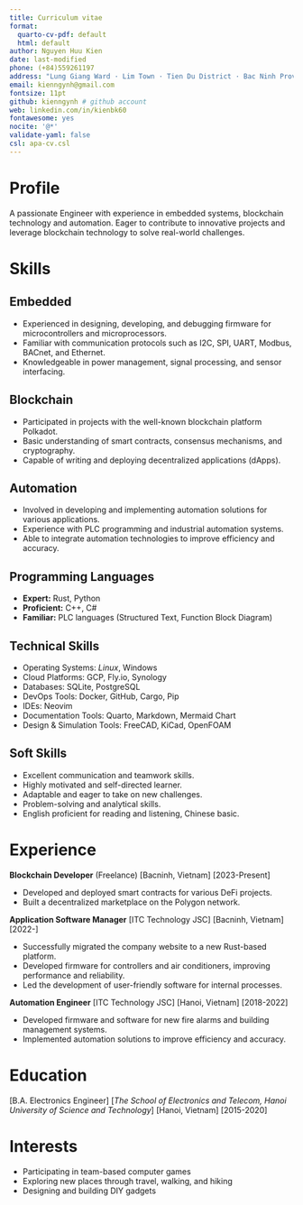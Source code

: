 ```yaml
---
title: Curriculum vitae
format:
  quarto-cv-pdf: default
  html: default
author: Nguyen Huu Kien
date: last-modified
phone: (+84)559261197
address: "Lung Giang Ward · Lim Town · Tien Du District · Bac Ninh Province, Vietnam"
email: kienngynh@gmail.com
fontsize: 11pt
github: kienngynh # github account
web: linkedin.com/in/kienbk60
fontawesome: yes
nocite: '@*'
validate-yaml: false
csl: apa-cv.csl
---
```


# Profile

A passionate Engineer with experience in embedded systems, blockchain technology and automation. Eager to contribute to innovative projects and leverage blockchain technology to solve real-world challenges.

# Skills

## Embedded

* Experienced in designing, developing, and debugging firmware for microcontrollers and microprocessors.
* Familiar with communication protocols such as I2C, SPI, UART, Modbus, BACnet, and Ethernet.
* Knowledgeable in power management, signal processing, and sensor interfacing.

## Blockchain

* Participated in projects with the well-known blockchain platform Polkadot.
* Basic understanding of smart contracts, consensus mechanisms, and cryptography.
* Capable of writing and deploying decentralized applications (dApps).

## Automation

* Involved in developing and implementing automation solutions for various applications.
* Experience with PLC programming and industrial automation systems.
* Able to integrate automation technologies to improve efficiency and accuracy.

## Programming Languages

* **Expert:** Rust, Python
* **Proficient:** C++, C#
* **Familiar:** PLC languages (Structured Text, Function Block Diagram)

## Technical Skills

* Operating Systems: _Linux_, Windows
* Cloud Platforms: GCP, Fly.io, Synology
* Databases: SQLite, PostgreSQL
* DevOps Tools: Docker, GitHub, Cargo, Pip
* IDEs: Neovim 
* Documentation Tools: Quarto, Markdown, Mermaid Chart
* Design & Simulation Tools: FreeCAD, KiCad, OpenFOAM

## Soft Skills

* Excellent communication and teamwork skills.
* Highly motivated and self-directed learner.
* Adaptable and eager to take on new challenges.
* Problem-solving and analytical skills.
* English proficient for reading and listening, Chinese basic.

# Experience

**Blockchain Developer** (Freelance)
[Bacninh, Vietnam]
[2023-Present]

* Developed and deployed smart contracts for various DeFi projects.
* Built a decentralized marketplace on the Polygon network.

**Application Software Manager**
[ITC Technology JSC]
[Bacninh, Vietnam]
[2022-]

* Successfully migrated the company website to a new Rust-based platform.
* Developed firmware for controllers and air conditioners, improving performance and reliability.
* Led the development of user-friendly software for internal processes.

**Automation Engineer**
[ITC Technology JSC]
[Hanoi, Vietnam]
[2018-2022]

* Developed firmware and software for new fire alarms and building management systems.
* Implemented automation solutions to improve efficiency and accuracy.

# Education

[B.A. Electronics Engineer]
[*The School of Electronics and Telecom, Hanoi University of Science and Technology*]
[Hanoi, Vietnam]
[2015-2020]

# Interests

* Participating in team-based computer games
* Exploring new places through travel, walking, and hiking
* Designing and building DIY gadgets
